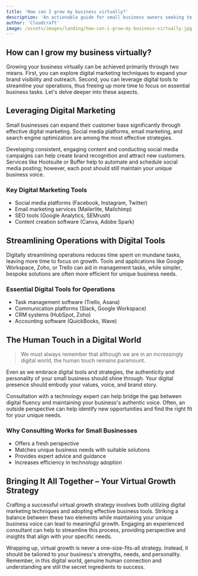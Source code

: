 ```yaml
---
title: 'How can I grow my business virtually?'
description: 'An actionable guide for small business owners seeking to leverage technology and virtual methods to expand their business reach and growth.'
author: 'Cloudcraft'
image: /assets/images/landing/how-can-i-grow-my-business-virtually.jpg
---
```


## How can I grow my business virtually?

Growing your business virtually can be achieved primarily through two means. First, you can explore digital marketing techniques to expand your brand visibility and outreach. Second, you can leverage digital tools to streamline your operations, thus freeing up more time to focus on essential business tasks. Let's delve deeper into these aspects. 

<ServicesBlurb />

## Leveraging Digital Marketing

Small businesses can expand their customer base significantly through effective digital marketing. Social media platforms, email marketing, and search engine optimization are among the most effective strategies.

Developing consistent, engaging content and conducting social media campaigns can help create brand recognition and attract new customers. Services like Hootsuite or Buffer help to automate and schedule social media posting; however, each post should still maintain your unique business voice.

### Key Digital Marketing Tools

 * Social media platforms (Facebook, Instagram, Twitter)
 * Email marketing services (Mailerlite, Mailchimp)
 * SEO tools (Google Analytics, SEMrush)
 * Content creation software (Canva, Adobe Spark)

## Streamlining Operations with Digital Tools

Digitally streamlining operations reduces time spent on mundane tasks, leaving more time to focus on growth. Tools and applications like Google Workspace, Zoho, or Trello can aid in management tasks, while simpler, bespoke solutions are often more efficient for unique business needs.

### Essential Digital Tools for Operations

 * Task management software (Trello, Asana)
 * Communication platforms (Slack, Google Workspace)
 * CRM systems (HubSpot, Zoho)
 * Accounting software (QuickBooks, Wave)

<GetStartedBlurb />

## The Human Touch in a Digital World

<blockquote>We must always remember that although we are in an increasingly digital world, the human touch remains paramount.</blockquote>

Even as we embrace digital tools and strategies, the authenticity and personality of your small business should shine through. Your digital presence should embody your values, voice, and brand story. 

Consultation with a technology expert can help bridge the gap between digital fluency and maintaining your business's authentic voice. Often, an outside perspective can help identify new opportunities and find the right fit for your unique needs.

### Why Consulting Works for Small Businesses

 * Offers a fresh perspective 
 * Matches unique business needs with suitable solutions
 * Provides expert advice and guidance
 * Increases efficiency in technology adoption

## Bringing It All Together – Your Virtual Growth Strategy

Crafting a successful virtual growth strategy involves both utilizing digital marketing techniques and adopting effective business tools. Striking a balance between these two elements while maintaining your unique business voice can lead to meaningful growth. Engaging an experienced consultant can help to streamline this process, providing perspective and insights that align with your specific needs.

Wrapping up, virtual growth is never a one-size-fits-all strategy. Instead, it should be tailored to your business's strengths, needs, and personality. Remember, in this digital world, genuine human connection and understanding are still the secret ingredients to success.